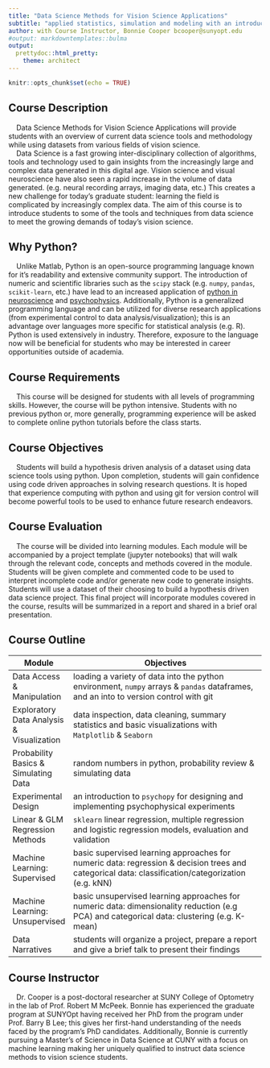 ```yaml
---
title: "Data Science Methods for Vision Science Applications"
subtitle: "applied statistics, simulation and modeling with an introduction to machine learning using the Python programming language"
author: with Course Instructor, Bonnie Cooper bcooper@sunyopt.edu
#output: markdowntemplates::bulma
output:
  prettydoc::html_pretty:
    theme: architect
---
```


```r
knitr::opts_chunk$set(echo = TRUE)
```

## Course Description
&nbsp;&nbsp;&nbsp;&nbsp;Data Science Methods for Vision Science Applications will provide students with an overview of current data science tools and methodology while using datasets from various fields of vision science.   
&nbsp;&nbsp;&nbsp;&nbsp;Data Science is a fast growing inter-disciplinary collection of algorithms, tools and technology used to gain insights from the increasingly large and complex data generated in this digital age. Vision science and visual neuroscience have also seen a rapid increase in the volume of data generated. (e.g. neural recording arrays, imaging data, etc.) This creates a new challenge for today's graduate student: learning the field is complicated by increasingly complex data. The aim of this course is to introduce students to some of the tools and techniques from data science to meet the growing demands of today's vision science.

## Why Python?
&nbsp;&nbsp;&nbsp;&nbsp;Unlike Matlab, Python is an open-source programming language known for it's readability and extensive community support. The introduction of numeric and scientific libraries such as the `scipy` stack (e.g. `numpy`, `pandas`, `scikit-learn`, etc.) have lead to an increased application of [python in neuroscience](https://www.frontiersin.org/articles/10.3389/fninf.2015.00011/full) and [psychophysics](https://www.psychopy.org/). Additionally, Python is a generalized programming language and can be utilized for diverse research applications (from experimental control to data analysis/visualization); this is an advantage over languages more specific for statistical analysis (e.g. R). Python is used extensively in industry. Therefore, exposure to the language now will be beneficial for students who may be interested in career opportunities outside of academia.

## Course Requirements
&nbsp;&nbsp;&nbsp;&nbsp;This course will be designed for students with all levels of programming skills. However, the course will be python intensive. Students with no previous python or, more generally, programming experience will be asked to complete online python tutorials before the class starts.

## Course Objectives
&nbsp;&nbsp;&nbsp;&nbsp;Students will build a hypothesis driven analysis of a dataset using data science tools using python. Upon completion, students will gain confidence using code driven approaches in solving research questions. It is hoped that experience computing with python and using git for version control will become powerful tools to be used to enhance future research endeavors. 

## Course Evaluation
&nbsp;&nbsp;&nbsp;&nbsp;The course will be divided into learning modules. Each module will be accompanied by a project template (jupyter notebooks) that will walk through the relevant code, concepts and methods covered in the module. Students will be given complete and commented code to be used to interpret incomplete code and/or generate new code to generate insights. 
Students will use a dataset of their choosing to build a hypothesis driven data science project. This final project will incorporate modules covered in the course, results will be summarized in a report and shared in a brief oral presentation.

## Course Outline

| **Module**                                | **Objectives**                                                                                                                                    |
|-------------------------------------------|---------------------------------------------------------------------------------------------------------------------------------------------------|
|         Data Access & Manipulation        | loading a variety of data into the python environment,  `numpy` arrays & `pandas` dataframes, and an into to  version control with git            |
| Exploratory Data Analysis & Visualization | data inspection, data cleaning, summary statistics and basic visualizations with `Matplotlib` & `Seaborn`                                         |
|    Probability Basics & Simulating Data   | random numbers in python, probability review & simulating data                                                                                    |
|           Experimental Design             | an introduction to `psychopy` for designing and implementing psychophysical experiments                                                           |
|      Linear & GLM Regression Methods      | `sklearn` linear regression, multiple regression and logistic regression models, evaluation and validation                                        |
|        Machine Learning: Supervised       | basic supervised learning approaches for numeric data: regression & decision trees and categorical data: classification/categorization (e.g. kNN) |
|       Machine Learning: Unsupervised      | basic unsupervised learning approaches for numeric data: dimensionality reduction (e.g PCA) and categorical data: clustering (e.g. K-mean)        |
|               Data Narratives              | students will organize a project, prepare a report and give a brief talk to present their findings                                                |

## Course Instructor
&nbsp;&nbsp;&nbsp;&nbsp;Dr. Cooper is a post-doctoral researcher at SUNY College of Optometry in the lab of Prof. Robert M McPeek. Bonnie has experienced the graduate program at SUNYOpt having received her PhD from the program under Prof. Barry B Lee; this gives her first-hand understanding of the needs faced by the program's PhD candidates. Additionally, Bonnie is currently pursuing a Master's of Science in Data Science at CUNY with a focus on machine learning making her uniquely qualified to instruct data science methods to vision science students.

